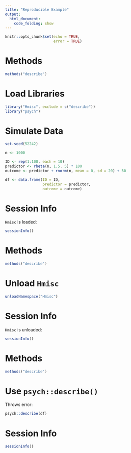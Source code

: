 ```yaml
---
title: "Reproducible Example"
output: 
  html_document:
    code_folding: show
---
```


```r
knitr::opts_chunk$set(echo = TRUE,
                      error = TRUE)
```

# Methods

```r
methods("describe")
```

# Load Libraries

```r
library("Hmisc", exclude = c("describe")) 
library("psych")
```

# Simulate Data

```r
set.seed(52242)

n <- 1000

ID <- rep(1:100, each = 10)
predictor <- rbeta(n, 1.5, 5) * 100
outcome <- predictor + rnorm(n, mean = 0, sd = 20) + 50

df <- data.frame(ID = ID,
                 predictor = predictor,
                 outcome = outcome)
```

# Session Info

`Hmisc` is loaded:

```r
sessionInfo()
```

# Methods

```r
methods("describe")
```

# Unload `Hmisc`

```r
unloadNamespace("Hmisc")
```

# Session Info

`Hmisc` is unloaded:

```r
sessionInfo()
```

# Methods

```r
methods("describe")
```

# Use `psych::describe()`

Throws error:

```r
psych::describe(df)
```

# Session Info

```r
sessionInfo()
```
